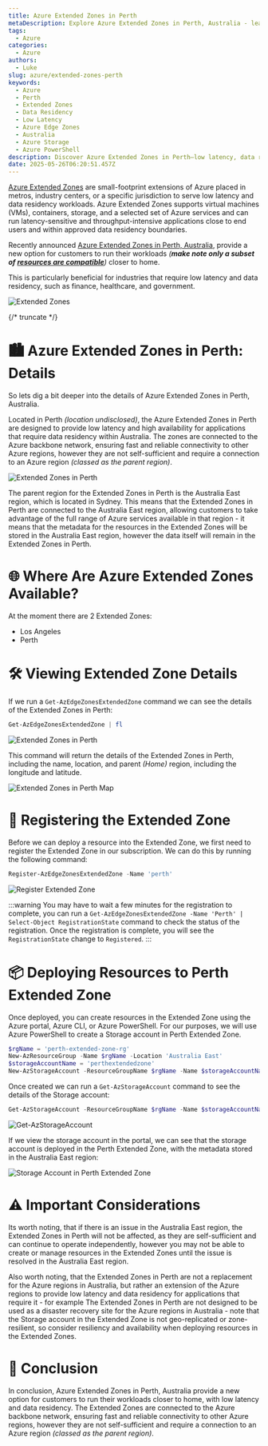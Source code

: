 ```yaml
---
title: Azure Extended Zones in Perth
metaDescription: Explore Azure Extended Zones in Perth, Australia - learn how these small-footprint Azure extensions deliver low latency and data residency for critical workloads, and how to deploy resources using Azure PowerShell.
tags:
  - Azure
categories:
  - Azure
authors:
  - Luke
slug: azure/extended-zones-perth
keywords:
  - Azure
  - Perth
  - Extended Zones
  - Data Residency
  - Low Latency
  - Azure Edge Zones
  - Australia
  - Azure Storage
  - Azure PowerShell
description: Discover Azure Extended Zones in Perth—low latency, data residency, and deployment with Azure PowerShell for critical workloads.
date: 2025-05-26T06:20:51.457Z
---
```


[Azure Extended Zones](https://learn.microsoft.com/azure/extended-zones/overview?WT.mc_id=AZ-MVP-5004796) are small-footprint extensions of Azure placed in metros, industry centers, or a specific jurisdiction to serve low latency and data residency workloads. Azure Extended Zones supports virtual machines (VMs), containers, storage, and a selected set of Azure services and can run latency-sensitive and throughput-intensive applications close to end users and within approved data residency boundaries.

Recently announced [Azure Extended Zones in Perth, Australia](https://azure.microsoft.com/en-gb/updates?id=492737?WT.mc_id=AZ-MVP-5004796), provide a new option for customers to run their workloads _(**make note only a subset of [resources are compatible](https://learn.microsoft.com/en-us/azure/extended-zones/overview?WT.mc_id=AZ-MVP-5004796#service-offerings-for-azure-extended-zones)**)_ closer to home. 

This is particularly beneficial for industries that require low latency and data residency, such as finance, healthcare, and government.

![Extended Zones](images/AzureExtendedZones-Industries.JPG)

{/* truncate */}

# 🏙️ Azure Extended Zones in Perth: Details

So lets dig a bit deeper into the details of Azure Extended Zones in Perth, Australia.

Located in Perth _(location undisclosed)_, the Azure Extended Zones in Perth are designed to provide low latency and high availability for applications that require data residency within Australia. The zones are connected to the Azure backbone network, ensuring fast and reliable connectivity to other Azure regions, however they are not self-sufficient and require a connection to an Azure region _(classed as the parent region)_.

![Extended Zones in Perth](images/AzureExtendedZones-Perth.JPG)

The parent region for the Extended Zones in Perth is the Australia East region, which is located in Sydney. This means that the Extended Zones in Perth are connected to the Australia East region, allowing customers to take advantage of the full range of Azure services available in that region - it means that the metadata for the resources in the Extended Zones will be stored in the Australia East region, however the data itself will remain in the Extended Zones in Perth.

# 🌐 Where Are Azure Extended Zones Available?

At the moment there are 2 Extended Zones:

* Los Angeles
* Perth

# 🛠️ Viewing Extended Zone Details

If we run a `Get-AzEdgeZonesExtendedZone` command we can see the details of the Extended Zones in Perth:

```powershell
Get-AzEdgeZonesExtendedZone | fl 
```
![Extended Zones in Perth](images/GetAzEdgeZonesExtendedZone.gif)

This command will return the details of the Extended Zones in Perth, including the name, location, and parent _(Home)_ region, including the longitude and latitude.

![Extended Zones in Perth Map](images/AzureExtendedZonePerthMap.jpg)

# 📝 Registering the Extended Zone

Before we can deploy a resource into the Extended Zone, we first need to register the Extended Zone in our subscription. We can do this by running the following command:

```powershell
Register-AzEdgeZonesExtendedZone -Name 'perth'
```

![Register Extended Zone](images/RegisterAzEdgeZonesExtendedZone.gif)

:::warning
You may have to wait a few minutes for the registration to complete,  you can run a `Get-AzEdgeZonesExtendedZone -Name 'Perth' | Select-Object RegistrationState` command to check the status of the registration.
Once the registration is complete, you will see the `RegistrationState` change to `Registered`.
:::

# 📦 Deploying Resources to Perth Extended Zone

Once deployed, you can create resources in the Extended Zone using the Azure portal, Azure CLI, or Azure PowerShell. For our purposes, we will use Azure PowerShell to create a Storage account in Perth Extended Zone.

```powershell
$rgName = 'perth-extended-zone-rg'
New-AzResourceGroup -Name $rgName -Location 'Australia East'
$storageAccountName = 'perthextendedzone'
New-AzStorageAccount -ResourceGroupName $rgName -Name $storageAccountName -Location 'Australia East' -SkuName Premium_LRS -EdgeZone 'Perth'
``` 

Once created we can run a `Get-AzStorageAccount` command to see the details of the Storage account:

```powershell
Get-AzStorageAccount -ResourceGroupName $rgName -Name $storageAccountName | Select-Object Location, @{Name='ExtendedLocation';Expression={$_.ExtendedLocation.Name}}
```

![Get-AzStorageAccount](images/DeployAzStorageAccountAzEdgeZonesExtendedZone.gif)

If we view the storage account in the portal, we can see that the storage account is deployed in the Perth Extended Zone, with the metadata stored in the Australia East region:

![Storage Account in Perth Extended Zone](images/StorageAccountPerthExtendedZone.jpg)

# ⚠️ Important Considerations

Its worth noting, that if there is an issue in the Australia East region, the Extended Zones in Perth will not be affected, as they are self-sufficient and can continue to operate independently, however you may not be able to create or manage resources in the Extended Zones until the issue is resolved in the Australia East region.

Also worth noting, that the Extended Zones in Perth are not a replacement for the Azure regions in Australia, but rather an extension of the Azure regions to provide low latency and data residency for applications that require it - for example The Extended Zones in Perth are not designed to be used as a disaster recovery site for the Azure regions in Australia - note that the Storage account in the Extended Zone is not geo-replicated or zone-resilient, so consider resiliency and availability when deploying resources in the Extended Zones.

# 🏁 Conclusion

In conclusion, Azure Extended Zones in Perth, Australia provide a new option for customers to run their workloads closer to home, with low latency and data residency. The Extended Zones are connected to the Azure backbone network, ensuring fast and reliable connectivity to other Azure regions, however they are not self-sufficient and require a connection to an Azure region _(classed as the parent region)_.
